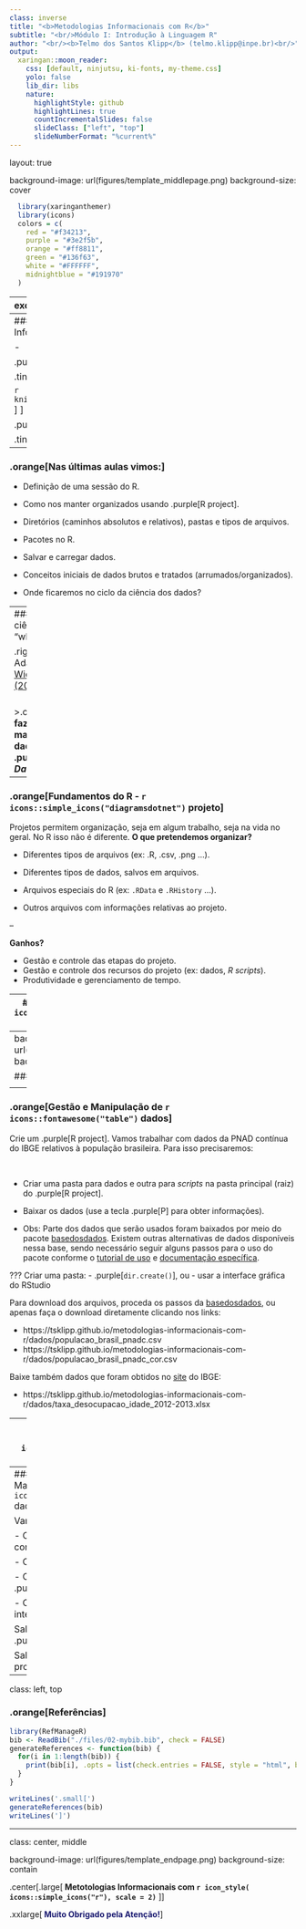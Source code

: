 ```yaml
---
class: inverse 
title: "<b>Metodologias Informacionais com R</b>"
subtitle: "<br/>Módulo I: Introdução à Linguagem R"
author: "<br/><b>Telmo dos Santos Klipp</b> (telmo.klipp@inpe.br)<br/>"
output:
  xaringan::moon_reader:
    css: [default, ninjutsu, ki-fonts, my-theme.css]
    yolo: false
    lib_dir: libs
    nature:
      highlightStyle: github
      highlightLines: true
      countIncrementalSlides: false
      slideClass: ["left", "top"]
      slideNumberFormat: "%current%"
---
```

layout: true

background-image: url(figures/template_middlepage.png)
background-size: cover

```r
  library(xaringanthemer)
  library(icons)
  colors = c(
    red = "#f34213",
    purple = "#3e2f5b",
    orange = "#ff8811",
    green = "#136f63",
    white = "#FFFFFF",
    midnightblue = "#191970"
  )
```

---
exclude: TRUE
class: center, top

<br/><br/><br/><br/><br/><br/><br/>

.orange[<b>Telmo dos Santos Klipp</b>]

.small[
Graduação em Tecnologias da Informação e Comunicação (UFSC, 2009-2013) <br/>
Mestrado em Engenharia de Computação (FURG, 2013-2015) <br/>
Bolsista CNPq no Laboratório de Computação para Clima Espacial (LCCE/INPE, 2015-2020) <br/>
Doutorando em Computação Aplicada (INPE, 2020-atual) <br/>
]

---
### .orange[`r icons::fontawesome("info-circle")` Informações Gerais sobre o Curso]

- <p class="jst">Materiais disponibilizados via <A href="https://classroom.google.com/u/0/c/NjExMjg5MTU0OTY3">Classroom</A>;</p> 
- <p class="jst">O aprendizado requer a prática que será constante nas aulas;</p>
- <p class="jst">Será cobrado ao menos uma atividade semanal `r icon_style(fontawesome("thumbtack"), fill = "black")`.</p> 

.pull-left[
Bibliografia Básica:

 .tiny[- <p class="jst">Kennedy, R., & Waggoner, P. D. (2021). Introduction to r for social scientists: a tidy programming approach. CRC Press.</p>

```r
knitr::include_graphics("figures/basicblibliograph.png") 
```
]
]

.pull-right[
Bibliografia Complementar:

 .tiny[- <p class="jst">Wickham, H., Çetinkaya-Rundel, M., & Grolemund, G. (2023). R for data science (2e): import, tidy, transform, visualize, and model data. "O'Reilly Media, Inc.". Disponível em: <A href="https://r4ds.hadley.nz/">https://r4ds.hadley.nz/</A>. Acesso em: 14 de junho, 2023. (Online) </p>
- <p class="jst">Damiani, A. et. al., (2022). Ciência de Dados em R. Curso-R. Disponível em: <A href="https://livro.curso-r.com">https://livro.curso-r.com</A>. Acesso em: 12 de maio, 2023. (Online)</p>
-  <p class="jst">de Aquino, J. A. (2014). R para cientistas sociais. Editora da UESC (editus). Disponível em: <A href="http://www.uesc.br/editora/index.php?item=conteudo_livros_digitais.php">http://www.uesc.br/editora/</A>. Acesso em: 12 de maio, 2023. </p>
-  <p class="jst">de Oliveira, P. F., Guerra, S., McDonnell, R. (2018). Ciência de Dados com R: Introdução. Editora IBPAD. Disponível em: <A href="https://cdr.ibpad.com.br/index.html">https://cdr.ibpad.com.br/index.html</A>. Acesso em: 12 de maio, 2023. (Online) </p> ] 
]

---

### .orange[Nas últimas aulas vimos:]
- Definição de uma sessão do R.

- Como nos manter organizados usando .purple[R project].

- Diretórios (caminhos absolutos e relativos), pastas e tipos de arquivos.

- Pacotes no R.

- Salvar e carregar dados.

- Conceitos iniciais de dados brutos e  tratados (arrumados/organizados).

- Onde ficaremos no ciclo da ciência dos dados?

---
### .orange[Ciclo da ciência dos dados - "whole game"]

.right[.small[Créditos: Adaptado de <A href="https://r4ds.hadley.nz/data-tidy.html"> Wickham, et al (2023)</A>.]]
```r
knitr::include_graphics("figures/data-sciency-cycle2.png") 
```

</br>
>.center[<b>Vamos fazer gestão e manipulação de dados considerando .purple[R project] e <i>Data Wrangling</i></b>.]

---

### .orange[Fundamentos do R - `r icons::simple_icons("diagramsdotnet")` projeto]

<p class="jst">Projetos permitem organização, seja em algum trabalho, seja na vida no geral.  No R isso não é diferente. <b>O que pretendemos organizar?</b></p>

- Diferentes tipos de arquivos (ex: .R, .csv, .png ...).

- Diferentes tipos de dados, salvos em arquivos.

- Arquivos especiais do R (ex: `.RData` e `.RHistory` ...).

- Outros arquivos com informações relativas  ao projeto.

--

<b>Ganhos?</b>

- Gestão e controle das etapas do projeto.
- Gestão e controle dos recursos do projeto (ex: dados, <i>R scripts</i>). 
- Produtividade e gerenciamento de tempo.

---
### .orange[Fundamentos do R - `r icons::simple_icons("diagramsdotnet")` projeto]

```r
knitr::include_graphics("figures/rstudio_project_files.png") 
```

.left[.footnote[.small[Créditos: <A href="https://datacarpentry.org/r-socialsci/00-intro.html"> Erin Becker (2023)</A>.]] ]

---
background-image: url(figures/tidyverse2.png)
background-size: contain

### .orange[Tidyverse]

<p class="jst"><b>Coleção de pacotes que possuem filosofia de design, gramática e estrutura de dados em comum e, permitem trabalho conjunto, clareza de código, reprodutibilidade, dentre outros benefícios.</p> 

---
### .orange[Gestão e Manipulação de `r icons::fontawesome("table")` dados]

<p class="jst">Crie um .purple[R project]. Vamos trabalhar com dados da PNAD contínua do IBGE relativos à população brasileira. Para isso precisaremos: </p>

</br>

- Criar uma pasta para dados e outra para <i>scripts</i> na pasta principal (raiz) do .purple[R project].

- Baixar os dados (use a tecla .purple[P] para obter informações).

- <p class="jst">Obs: Parte dos dados que serão usados foram baixados por meio do pacote <A href="https://basedosdados.org/dataset/9fa532fb-5681-4903-b99d-01dc45fd527a?table=9e4ab8f4-3ad4-47fb-9919-5658d2e09c4f">basedosdados</A>. Existem outras alternativas de dados disponíveis nessa base, sendo necessário seguir alguns passos para o uso do pacote conforme o <A href="https://dev.to/basedosdados/como-usar-a-biblioteca-basedosdados-no-r-capitulo-1-46kb">tutorial de uso</A> e  <A href="https://basedosdados.github.io/mais/api_reference_r/">documentação específica</A>.</p>


???
Criar uma pasta:
- .purple[`dir.create()`], ou
- usar a interface gráfica do RStudio

Para download dos arquivos, proceda os passos da <A href="https://basedosdados.org/dataset/9fa532fb-5681-4903-b99d-01dc45fd527a?table=9e4ab8f4-3ad4-47fb-9919-5658d2e09c4f">basedosdados</A>, ou apenas faça o download diretamente clicando nos links:

- https://tsklipp.github.io/metodologias-informacionais-com-r/dados/populacao_brasil_pnadc.csv
- https://tsklipp.github.io/metodologias-informacionais-com-r/dados/populacao_brasil_pnadc_cor.csv

Baixe também dados que foram obtidos no <A href="https://www.ibge.gov.br/estatisticas/sociais/trabalho/17270-pnad-continua.html?=&t=series-historicas">site</A> do IBGE: 

- https://tsklipp.github.io/metodologias-informacionais-com-r/dados/taxa_desocupacao_idade_2012-2013.xlsx

---
### .orange[Gestão e Manipulação de `r icons::fontawesome("table")` dados]

- Leia os dados da população brasileira.

- Os dados estão no formato .purple[tidy]? Em caso negativo arrume-os.
.right[.small[Créditos:  <A href="https://r4ds.hadley.nz/data-tidy.html"> Wickham, et al (2023)</A>.]]
```r
knitr::include_graphics("figures/tidy-1.png") 
```
> <p class="jst">`"Conjunto de dados organizados (tidy) são todos iguais, mas todo conjunto bagunçado é bagunçado à sua maneira."`</p>
> — Hadley Wickham 

- Salve em novos arquivos.

???

Vamos usar:
- .purple[`readr::read_csv()`] e .purple[`readxl::read_excel()`]
- o operador pipe .purple[|>] 
- .purple[`dplyr::filter()`], .purple[`dplyr::select()`], .purple[`dplyr::mutate()`] e .purple[`dplyr::summarise()`]
- .purple[`tidyr::drop_na()`] e .purple[`tidyr::pivot_longer()`]
- .purple[`stringr::str_replace()`]
- .purple[`readr::write_csv()`]

Salvar as operações em .purple[R scripts]

---
### .orange[Gestão e Manipulação de `r icons::fontawesome("database")` dados]

Vamos vislumbrar:

- Como fazer um plot básico com .purple[<b>ggplot2</b>]

- Como personalizar o plot.

- O uso do operador .purple[pipe]

- Como produzir um plot interativo com .purple[<b>plotly</b>]

Salvaremos os passos em um .purple[R script].

Salvaremos as figuras produzidas em uma nova pasta.

---
class: left, top

### .orange[Referências]

```r
library(RefManageR)
bib <- ReadBib("./files/02-mybib.bib", check = FALSE)
generateReferences <- function(bib) {
  for(i in 1:length(bib)) {
    print(bib[i], .opts = list(check.entries = FALSE, style = "html", bib.style = "authoryear"))
  }
}
```

```r
writeLines('.small[')
generateReferences(bib)
writeLines(']')
```

---
class: center, middle

background-image: url(figures/template_endpage.png)
background-size: contain

.center[.large[<b> Metotologias Informacionais com `r icon_style( icons::simple_icons("r"), scale = 2)`</b> ]]

.xxlarge[<b style="color:MidnightBlue "> Muito Obrigado pela Atenção!</b>]
  
